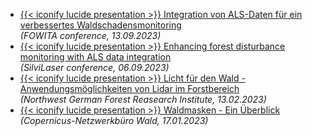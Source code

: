 
- [[{{< iconify lucide presentation >}}]{.second-color} Integration von ALS-Daten für ein verbessertes Waldschadensmonitoring](https://wiesehahn.github.io/presentation-fowita23/presentation.html)  
  *(FOWITA conference, 13.09.2023)*
- [[{{< iconify lucide presentation >}}]{.second-color} Enhancing forest disturbance monitoring with ALS data integration](https://wiesehahn.github.io/presentation-silvilaser23/presentation.html)  
  *(SilviLaser conference, 06.09.2023)*
- [[{{< iconify lucide presentation >}}]{.second-color} Licht für den Wald - Anwendungsmöglichkeiten von Lidar im Forstbereich](https://wiesehahn.github.io/lidar_im_forst_vortrag/presentation.html)  
  *(Northwest German Forest Reasearch Institute, 13.02.2023)*
- [[{{< iconify lucide presentation >}}]{.second-color} Waldmasken - Ein Überblick](https://wiesehahn.github.io/waldmaske/presentation)  
  *(Copernicus-Netzwerkbüro Wald, 17.01.2023)*
